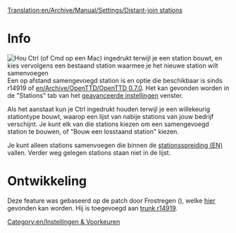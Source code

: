 [[Translation:en/Archive/Manual/Settings/Distant-join stations]]


[[Category:en/Instellingen & Voorkeuren]]
= Info =
[[File:en/Archive/Manual/Settings/Distant-join.png|thumb|Hou Ctrl (of Cmd op een Mac) ingedrukt terwijl je een station bouwt, en kies vervolgens een bestaand station waarmee je het nieuwe station wilt samenvoegen]]
Een op afstand samengevoegd station is en optie die beschikbaar is sinds r14919 of [[en/Archive/OpenTTD/OpenTTD 0.7.0]].
Het kan gevonden worden in de "Stations" tab van het [[nl/Archive/Manual/Settings/Geavanceerde instellingen|geavanceerde instellingen]] venster.

Als het aanstaat kun je Ctrl ingedrukt houden terwijl je een willekeurig stationtype bouwt, waarop een lijst van nabije stations van jouw bedrijf verschijnt. Je kunt elk van die stations kiezen om een samengevoegd station te bouwen, of "Bouw een losstaand station" kiezen.

Je kunt alleen stations samenvoegen die binnen de [[en/Archive/Manual/Settings/Change station spread|stationsspreiding (EN)]] vallen. Verder weg gelegen stations staan niet in de lijst.

= Ontwikkeling =
Deze feature was gebaseerd op de patch door Frostregen ({{en/Development/Design Drafts/Flyspray|2291}}), welke [http://www.tt-forums.net/viewtopic.php?f=33&t=30960 hier] gevonden kan worden.  Hij is toegevoegd aan [http://hg.openttd.org/openttd/trunk.hg/rev/a469f573bfaa trunk r14919].
